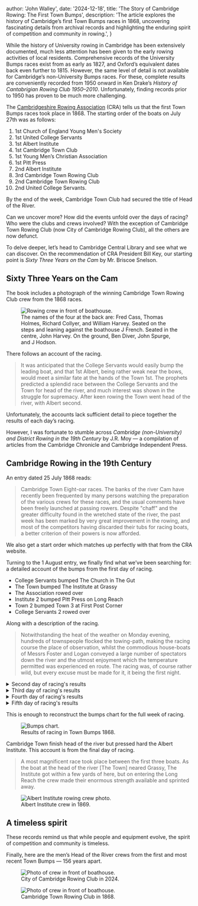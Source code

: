 
  author: 'John Walley',
  date: '2024-12-18',
  title: 'The Story of Cambridge Rowing: The First Town Bumps',
  description:
    'The article explores the history of Cambridge’s first Town Bumps races in 1868, uncovering fascinating details from archival records and highlighting the enduring spirit of competition and community in rowing.',
}


While the history of University rowing in Cambridge has been extensively documented, much less attention has been given to the early rowing activities of local residents. Comprehensive records of the University Bumps races exist from as early as 1827, and Oxford’s equivalent dates back even further to 1815. However, the same level of detail is not available for Cambridge’s non-University Bumps races. For these, complete results are conveniently recorded from 1950 onward in Ken Drake’s _History of Cantabrigian Rowing Club 1950–2010_. Unfortunately, finding records prior to 1950 has proven to be much more challenging.

The [Cambridgeshire Rowing Association](https://www.crarowing.co.uk/about/about-the-cra/early-cra-history) (CRA) tells us that the first Town Bumps races took place in 1868. The starting order of the boats on July 27th was as follows:

1. 1st Church of England Young Men's Society
1. 1st United College Servants
1. 1st Albert Institute
1. 1st Cambridge Town Club
1. 1st Young Men’s Christian Association
1. 1st Pitt Press
1. 2nd Albert Institute
1. 3rd Cambridge Town Rowing Club
1. 2nd Cambridge Town Rowing Club
1. 2nd United College Servants.

By the end of the week, Cambridge Town Club had secured the title of Head of the River.

Can we uncover more? How did the events unfold over the days of racing? Who were the clubs and crews involved? With the exception of Cambridge Town Rowing Club (now City of Cambridge Rowing Club), all the others are now defunct.

To delve deeper, let’s head to Cambridge Central Library and see what we can discover. On the recommendation of CRA President Bill Key, our starting point is _Sixty Three Years on the Cam_ by Mr. Briscoe Snelson.

## Sixty Three Years on the Cam

The book includes a photograph of the winning Cambridge Town Rowing Club crew from the 1868 races.

<figure>
  <Image src={ctrc_1868} alt="Rowing crew in front of boathouse." />
  <figcaption>
    The names of the four at the back are: Fred Cass, Thomas Holmes, Richard
    Collyer, and William Harvey. Seated on the steps and leaning against the
    boathouse J French. Seated in the centre, John Harvey. On the ground, Ben
    Diver, John Spurge, and J Hodson.
  </figcaption>
</figure>

There follows an account of the racing.

> It was anticipated that the College Servants would easily bump the leading boat,
> and that 1st Albert, being rather weak near the bows,
> would meet a similar fate at the hands of the Town 1st.
> The prophets predicted a splendid race between the College Servants and the Town for head of the river,
> and much interest was shown in the struggle for supremacy.
> After keen rowing the Town
> went head of the river, with Albert second.

Unfortunately, the accounts lack sufficient detail to piece together the results of each day’s racing.

However, I was fortunate to stumble across _Cambridge (non-University) and District Rowing in the 19th Century_ by J.R. Moy — a compilation of articles from the Cambridge Chronicle and Cambridge Independent Press.

## Cambridge Rowing in the 19th Century

An entry dated 25 July 1868 reads:

> Cambridge Town Eight-oar races. The banks of the river Cam have recently been frequented by
> many persons watching the preparation of the various crews for these races, and the usual comments
> have been freely launched at passing rowers. Despite "chaff" and the greater difficulty found in the
> wretched state of the river, the past week has been marked by very great improvement in the rowing,
> and most of the competitors having discarded their tubs for racing boats, a better criterion of their
> powers is now afforded.

We also get a start order which matches up perfectly with that from the CRA website.

Turning to the 1 August entry, we finally find what we’ve been searching for: a detailed account of the bumps from the first day of racing.

- College Servants bumped The Church in The Gut
- The Town bumped The Institute at Grassy
- The Association rowed over
- Institute 2 bumped Pitt Press on Long Reach
- Town 2 bumped Town 3 at First Post Corner
- College Servants 2 rowed over

Along with a description of the racing.

> Notwithstanding the heat of the weather on Monday evening, hundreds of townspeople flocked the
> towing-path, making the racing course the place of observation, whilst the commodious house-boats
> of Messrs Foster and Logan conveyed a large number of spectators down the river and the utmost
> enjoyment which the temperature permitted was experienced en route. The racing was, of course
> rather wild, but every excuse must be made for it, it being the first night.

<details>
  <summary>Second day of racing's results</summary>
  <ul>
    <li>College Servants rowed over</li>
    <li>The Town bumped The Church at First Post Corner</li>
    <li>The Institute rowed over</li>
    <li>The Association rowed over</li>
    <li>The Institute 2 rowed over</li>
    <li>The Town 2 bumped The Pitt Press opposite The Plough</li>
    <li>College Servants bumped The Town 3 in The Gut</li>
  </ul>
</details>

<details>
  <summary>Third day of racing's results</summary>
  <span>
    The account of the racing differs from the given bumps order. I have relied
    on the details in the account, as they are consistent with the crew order
    for the remainder of the week.
  </span>
  <ul>
    <li>The Town bumped The Servants on Plough Reach</li>
    <li>The Institute bumps The Church at First Post Corner</li>
    <li>The Association rowed over</li>
    <li>The Town 2 bumped The Institute in The Gut</li>
    <li>The Servants bumped Pitt Press at First Post Corner</li>
    <li>The Town 3 rowed over</li>
  </ul>
</details>

<details>
  <summary>Fourth day of racing's results</summary>
  <ul>
    <li>The Town rowed over</li>
    <li>The Institute bumped The Servants at Grassy</li>
    <li>The Church rowed over</li>
    <li>The Town 2 bumped The Association</li>
    <li>The Servants 2 bumped The Institute 2 at First Post Corner</li>
    <li>Pitt Press rowed over</li>
    <li>The Town 3 rowed over</li>
  </ul>
</details>

<details>
  <summary>Fifth day of racing's results</summary>
  <ul>
    <li>The Town rowed over</li>
    <li>The Institute rowed over</li>
    <li>The Servants rowed over</li>
    <li>The Church rowed over</li>
    <li>The Town 2 rowed over</li>
    <li>The Servants 2 bumped The Association at Grassy</li>
    <li>Pitt Press bumped The Institute 2 at First Post Corner</li>
    <li>The Town 3 rowed over</li>
  </ul>
</details>

This is enough to reconstruct the bumps chart for the full week of racing.

<figure>
  <Image src={chart_1868} alt="Bumps chart." />
  <figcaption>Results of racing in Town Bumps 1868.</figcaption>
</figure>

Cambridge Town finish head of the river but pressed hard the Albert Institute. This account is from the final day of racing.

> A most magnificent race took place between the first three boats. As the
> boat at the head of the river [The Town] neared Grassy, The Institute got within a few yards of here, but on
> entering the Long Reach the crew made their enormous strength available and sprinted away.

<figure>
  <Image src={institute_1869} alt="Albert Institute rowing crew photo." />
  <figcaption>Albert Institute crew in 1869.</figcaption>
</figure>

## A timeless spirit

These records remind us that while people and equipment evolve, the spirit of competition and community is timeless.

Finally, here are the men’s Head of the River crews from the first and most recent Town Bumps — 156 years apart.

<figure>
  <Image src={ccrc_2024} alt="Photo of crew in front of boathouse." />
  <figcaption>City of Cambridge Rowing Club in 2024.</figcaption>
</figure>

<figure>
  <Image src={ctrc_1868} alt="Photo of crew in front of boathouse." />
  <figcaption>Cambridge Town Rowing Club in 1868.</figcaption>
</figure>
